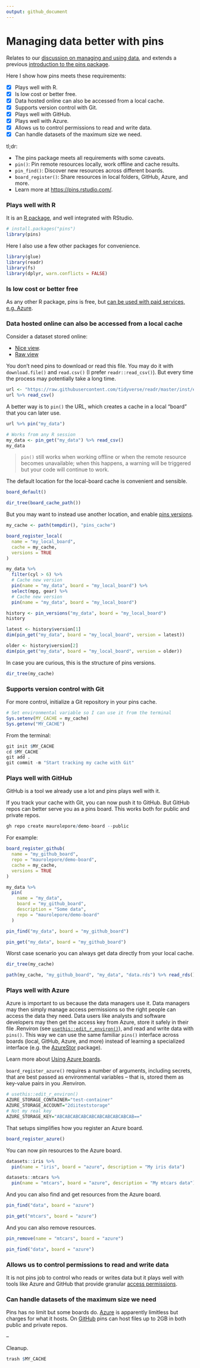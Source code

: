 ```yaml
---
output: github_document
---
```


# Managing data better with pins

Relates to our [discussion on managing and using data](https://github.com/2DegreesInvesting/ds-incubator/issues/35), and extends a previous [introduction to the pins package](https://github.com/2DegreesInvesting/ds-incubator/issues/38).

Here I show how pins meets these requirements:

- [x] Plays well with R.
- [x] Is low cost or better free.
- [x] Data hosted online can also be accessed from a local cache.
- [x] Supports version control with Git.
- [x] Plays well with GitHub.
- [x] Plays well with Azure.
- [x] Allows us to control permissions to read and write data.
- [x] Can handle datasets of the maximum size we need.

tl;dr:

* The pins package meets all requirements with some caveats.
* `pin()`: Pin remote resources locally, work offline and cache results.
* `pin_find()`: Discover new resources across different boards.
* `board_register()`: Share resources in local folders, GitHub, Azure, and more.
* Learn more at <https://pins.rstudio.com/>.

### Plays well with R

It is an [R package](https://cloud.r-project.org/web/packages/pins/index.html), and well integrated with RStudio.

```r
# install.packages("pins")
library(pins)
```

Here I also use a few other packages for convenience.

```r
library(glue)
library(readr)
library(fs)
library(dplyr, warn.conflicts = FALSE)
```

### Is low cost or better free

As any other R package, pins is free, but [can be used with paid services, e.g. Azure](https://pins.rstudio.com/articles/boards-azure.html).

### Data hosted online can also be accessed from a local cache

Consider a dataset stored online:

* [Nice view](https://github.com/tidyverse/readr/blob/master/inst/extdata/mtcars.csv).
* [Raw view](https://raw.githubusercontent.com/tidyverse/readr/master/inst/extdata/mtcars.csv)

You don't need pins to download or read this file. You may do it with `download.file()` and `read.csv()` (I prefer `readr::read_csv()`). But every time the process may potentially take a long time.

```r
url <- "https://raw.githubusercontent.com/tidyverse/readr/master/inst/extdata/mtcars.csv"
url %>% read_csv()
```

A better way is to `pin()` the URL, which creates a cache in a local "board" that you can later use.

```r
url %>% pin("my_data")

# Works from any R session
my_data <- pin_get("my_data") %>% read_csv()
my_data
```
> `pin()` still works when working offline or when the remote resource becomes unavailable; when this happens, a warning will be triggered but your code will continue to work.

The default location for the local-board cache is convenient and sensible.

```r
board_default()

dir_tree(board_cache_path())
```

But you may want to instead use another location, and enable [pins versions](https://pins.rstudio.com/articles/advanced-versions.html).

```r
my_cache <- path(tempdir(), "pins_cache")

board_register_local(
  name = "my_local_board", 
  cache = my_cache, 
  versions = TRUE
)

my_data %>% 
  filter(cyl > 6) %>% 
  # Cache new version
  pin(name = "my_data", board = "my_local_board") %>%  
  select(mpg, gear) %>% 
  # Cache new version
  pin(name = "my_data", board = "my_local_board") 

history <- pin_versions("my_data", board = "my_local_board")
history

latest <- history$version[1]
dim(pin_get("my_data", board = "my_local_board", version = latest))

older <- history$version[2]
dim(pin_get("my_data", board = "my_local_board", version = older))
```

In case you are curious, this is the structure of pins versions.

```r
dir_tree(my_cache)
```

### Supports version control with Git

For more control, initialize a Git repository in your pins cache.

```r
# Set environmental variable so I can use it from the terminal
Sys.setenv(MY_CACHE = my_cache)
Sys.getenv("MY_CACHE")
```

From the terminal:

```r
git init $MY_CACHE
cd $MY_CACHE
git add .
git commit -m "Start tracking my cache with Git"
```

### Plays well with GitHub

GitHub is a tool we already use a lot and pins plays well with it. 

If you track your cache with Git, you can now push it to GitHub. But GitHub repos can better serve you as a pins board. This works both for public and private repos.

```r
gh repo create maurolepore/demo-board --public
```

For example:

```r
board_register_github(
  name = "my_github_board",
  repo = "maurolepore/demo-board",
  cache = my_cache,
  versions = TRUE
)

my_data %>% 
  pin(
    name = "my_data",
    board = "my_github_board",
    description = "Some data",
    repo = "maurolepore/demo-board"
  )

pin_find("my_data", board = "my_github_board")

pin_get("my_data", board = "my_github_board")
```

Worst case scenario you can always get data directly from your local cache.

```r
dir_tree(my_cache)

path(my_cache, "my_github_board", "my_data", "data.rds") %>% read_rds()
```

### Plays well with Azure

Azure is important to us because the data managers use it. Data managers may then simply manage access permissions so the right people can access the data they need. Data users like analysts and software developers may then get the access key from Azure, store it safely in their file .Renviron (see [`usethis::edit_r_environ()`](https://usethis.r-lib.org/reference/edit.html)), and read and write data with `pins()`. This way we can use the same familiar `pins()` interface across boards (local, GitHub, Azure, and more) instead of learning a specialized interface (e.g. the [AzureStor](https://cran.r-project.org/web/packages/AzureStor/) package).

Learn more about [Using Azure boards](https://pins.rstudio.com/articles/boards-azure.html).

`board_register_azure()` requires a number of arguments, including secrets, that are best passed as environmental variables -- that is, stored them as key-value pairs in you .Renviron.

```r
# usethis::edit_r_environ()
AZURE_STORAGE_CONTAINER="test-container"
AZURE_STORAGE_ACCOUNT="2diiteststorage"
# Not my real key
AZURE_STORAGE_KEY="ABCABCABCABCABCABCABCABCABCAB=="
```

That setups simplifies how you register an Azure board.

```r
board_register_azure()
```

You can now pin resources to the Azure board.

```r
datasets::iris %>% 
  pin(name = "iris", board = "azure", description = "My iris data")

datasets::mtcars %>% 
  pin(name = "mtcars", board = "azure", description = "My mtcars data")
```

And you can also find and get resources from the Azure board.

```r
pin_find("data", board = "azure")

pin_get("mtcars", board = "azure")
```

And you can also remove resources.

```r
pin_remove(name = "mtcars", board = "azure")

pin_find("data", board = "azure")
```


### Allows us to control permissions to read and write data

It is not pins job to control who reads or writes data but it plays well with tools like Azure and GitHub that provide granular [access permissions](https://help.github.com/en/github/getting-started-with-github/access-permissions-on-github).

### Can handle datasets of the maximum size we need

Pins has no limit but some boards do. [Azure](https://pins.rstudio.com/articles/boards-azure.html) is apparently limitless but charges for what it hosts. On [GitHub](https://pins.rstudio.com/articles/boards-github.html) pins can host files up to 2GB in both public and private repos.

--

Cleanup.

```r
trash $MY_CACHE
```
